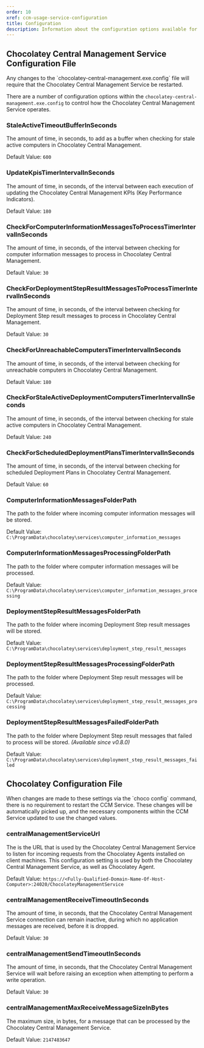 ```yaml
---
order: 10
xref: ccm-usage-service-configuration
title: Configuration
description: Information about the configuration options available for the CCM Service
---
```


## Chocolatey Central Management Service Configuration File

<Callout type="warning">
    Any changes to the `chocolatey-central-management.exe.config` file will require that the Chocolatey Central Management Service be restarted.
</Callout>

There are a number of configuration options within the `chocolatey-central-management.exe.config` to control how the Chocolatey Central Management Service operates.

### StaleActiveTimeoutBufferInSeconds

The amount of time, in seconds, to add as a buffer when checking for stale active computers in Chocolatey Central Management.

Default Value: `600`

### UpdateKpisTimerIntervalInSeconds

The amount of time, in seconds, of the interval between each execution of updating the Chocolatey Central Management KPIs (Key Performance Indicators).

Default Value: `180`

### CheckForComputerInformationMessagesToProcessTimerIntervalInSeconds

The amount of time, in seconds, of the interval between checking for computer information messages to process in Chocolatey Central Management.

Default Value: `30`

### CheckForDeploymentStepResultMessagesToProcessTimerIntervalInSeconds

The amount of time, in seconds, of the interval between checking for Deployment Step result messages to process in Chocolatey Central Management.

Default Value: `30`

### CheckForUnreachableComputersTimerIntervalInSeconds

The amount of time, in seconds, of the interval between checking for unreachable computers in Chocolatey Central Management.

Default Value: `180`

### CheckForStaleActiveDeploymentComputersTimerIntervalInSeconds

The amount of time, in seconds, of the interval between checking for stale active computers in Chocolatey Central Management.

Default Value: `240`

### CheckForScheduledDeploymentPlansTimerIntervalInSeconds

The amount of time, in seconds, of the interval between checking for scheduled Deployment Plans in Chocolatey Central Management.

Default Value: `60`

### ComputerInformationMessagesFolderPath

The path to the folder where incoming computer information messages will be stored.

Default Value: `C:\ProgramData\chocolatey\services\computer_information_messages`

### ComputerInformationMessagesProcessingFolderPath

The path to the folder where computer information messages will be processed.

Default Value: `C:\ProgramData\chocolatey\services\computer_information_messages_processing`

### DeploymentStepResultMessagesFolderPath

The path to the folder where incoming Deployment Step result messages will be stored.

Default Value: `C:\ProgramData\chocolatey\services\deployment_step_result_messages`

### DeploymentStepResultMessagesProcessingFolderPath

The path to the folder where Deployment Step result messages will be processed.

Default Value: `C:\ProgramData\chocolatey\services\deployment_step_result_messages_processing`

### DeploymentStepResultMessagesFailedFolderPath

The path to the folder where Deployment Step result messages that failed to process will be stored. _(Available since v0.8.0)_

Default Value: `C:\ProgramData\chocolatey\services\deployment_step_result_messages_failed`

## Chocolatey Configuration File

<Callout type="info">
    When changes are made to these settings via the `choco config` command, there is no requirement to restart the CCM Service. These changes will be automatically picked up, and the necessary components within the CCM Service updated to use the changed values.
</Callout>

### centralManagementServiceUrl

The is the URL that is used by the Chocolatey Central Management Service to listen for incoming requests from the Chocolatey Agents installed on client machines.  This configuration setting is used by both the Chocolatey Central Management Service, as well as Chocolatey Agent.

Default Value: `https://<Fully-Qualified-Domain-Name-Of-Host-Computer>:24020/ChocolateyManagementService`

### centralManagementReceiveTimeoutInSeconds

The amount of time, in seconds, that the Chocolatey Central Management Service connection can remain inactive, during which no application messages are received, before it is dropped.

Default Value: `30`

### centralManagementSendTimeoutInSeconds

The amount of time, in seconds, that the Chocolatey Central Management Service will wait before raising an exception when attempting to perform a write operation.

Default Value: `30`

### centralManagementMaxReceiveMessageSizeInBytes

The maximum size, in bytes, for a message that can be processed by the Chocolatey Central Management Service.

Default Value: `2147483647`